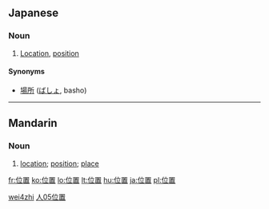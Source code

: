 ==Japanese==
{{ja-kanjitab|位|置}}
{{ja-see-also|位置する}}

===Noun===
{{ja-noun|k|hira=いち|rom=ichi}}

# [[location|Location]], [[position]]

====Synonyms====
* [[場所]] ([[ばしょ]], basho)

----

==Mandarin==
{{zh-hanzi|[[位]][[置]]}}

===Noun===
{{cmn-noun|ts|pin=wèizhi|pint=wei4zhi|rs=人05}}

# [[location]]; [[position]]; [[place]]

[[Category:zh-cn:Elementary Mandarin|wei4zhi]]
[[Category:zh-tw:Elementary Mandarin|人05位置]]

[[fr:位置]]
[[ko:位置]]
[[lo:位置]]
[[lt:位置]]
[[hu:位置]]
[[ja:位置]]
[[pl:位置]]